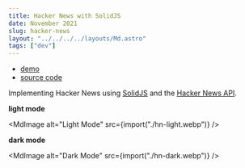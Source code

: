 ```yaml
---
title: Hacker News with SolidJS
date: November 2021
slug: hacker-news
layout: "../../../../layouts/Md.astro"
tags: ["dev"]
---
```



- [demo](https://enochchau.com/hn)
- [source code](https://github.com/ec965/hn)

Implementing Hacker News using [SolidJS](https://github.com/solidjs/solid) and
the [Hacker News API](https://github.com/HackerNews/API).

**light mode**

<MdImage alt="Light Mode" src={import("./hn-light.webp")} />

**dark mode**

<MdImage alt="Dark Mode" src={import("./hn-dark.webp")} />
